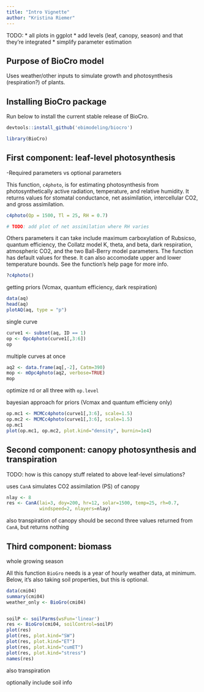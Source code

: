 ```yaml
---
title: "Intro Vignette"
author: "Kristina Riemer"
---
```


TODO: 
* all plots in ggplot
* add levels (leaf, canopy, season) and that they're integrated
* simplify parameter estimation

## Purpose of BioCro model

Uses weather/other inputs to simulate growth and photosynthesis (respiration?) of plants. 

## Installing BioCro package

Run below to install the current stable release of BioCro. 

```r
devtools::install_github('ebimodeling/biocro')
```

```r
library(BioCro)
```

## First component: leaf-level photosynthesis

-Required parameters vs optional parameters

This function, `c4photo`, is for estimating photosynthesis from photosynthetically active radiation, temperature, and relative humidity. It returns values for stomatal conductance, net assimilation, intercellular CO2, and gross assimilation. 

```r
c4photo(Qp = 1500, Tl = 25, RH = 0.7)

# TODO: add plot of net assimilation where RH varies
```

Others parameters it can take include maximum carboxylation of Rubsicso, quantum efficiency, the Collatz model K, theta, and beta, dark respiration, atmospheric CO2, and the two Ball-Berry model parameters. The function has default values for these. It can also accomodate upper and lower temperature bounds. See the function's help page for more info.  

```r
?c4photo()
```

getting priors (Vcmax, quantum efficiency, dark respiration)
```r
data(aq)
head(aq)
plotAQ(aq, type = "p")
```

single curve
```r
curve1 <- subset(aq, ID == 1)
op <- Opc4photo(curve1[,3:6])
op
```

multiple curves at once
```r
aq2 <- data.frame(aq[,-2], Catm=390)
mop <- mOpc4photo(aq2, verbose=TRUE)
mop
```

optimize rd or all three with `op.level`

bayesian approach for priors (Vcmax and quantum efficieny only)

```r
op.mc1 <- MCMCc4photo(curve1[,3:6], scale=1.5)
op.mc2 <- MCMCc4photo(curve1[,3:6], scale=1.5)
op.mc1
plot(op.mc1, op.mc2, plot.kind="density", burnin=1e4)
```

## Second component: canopy photosynthesis and transpiration

TODO: how is this canopy stuff related to above leaf-level simulations? 

uses `CanA` 
simulates CO2 assimilation (PS) of canopy

```r
nlay <- 8
res <- CanA(lai=3, doy=200, hr=12, solar=1500, temp=25, rh=0.7,
            windspeed=2, nlayers=nlay)
```

also transpiration of canopy
should be second three values returned from `CanA`, but returns nothing

## Third component: biomass

whole growing season

All this function `BioGro` needs is a year of hourly weather data, at minimum. Below, it's also taking soil properties, but this is optional. 

```r
data(cmi04)
summary(cmi04)
weather_only <- BioGro(cmi04)


soilP <- soilParms(wsFun='linear')
res <- BioGro(cmi04, soilControl=soilP)
plot(res)
plot(res, plot.kind="SW")
plot(res, plot.kind="ET")
plot(res, plot.kind="cumET")
plot(res, plot.kind="stress")
names(res)
```

also transpiration

optionally include soil info
